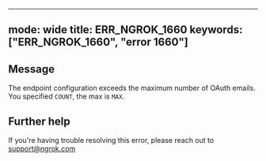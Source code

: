 
---
mode: wide
title: ERR_NGROK_1660
keywords: ["ERR_NGROK_1660", "error 1660"]
---

## Message
The endpoint configuration exceeds the maximum number of OAuth emails. You specified `COUNT`, the max is `MAX`.




## Further help
If you're having trouble resolving this error, please reach out to [support@ngrok.com](mailto:support@ngrok.com?subject=Help%20with%20ERR_NGROK_1660)

